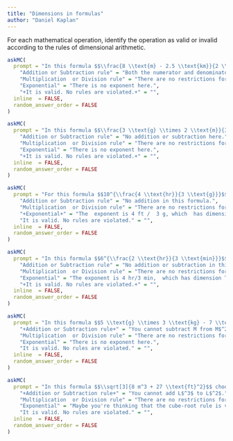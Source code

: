 ```yaml
---
title: "Dimensions in formulas"
author: "Daniel Kaplan"
---
```


For each mathematical operation, identify the operation as valid or invalid according to the rules of dimensional arithmetic.


```r
askMC(
  prompt = "In this formula $$\\frac{8 \\text{m} - 2.5 \\text{km}}{2 \\text{min} - 32 \\text{s}}$$ choose which rule (if any) is violated.",
    "Addition or Subtraction rule" = "Both the numerator and denominator are valid subtractions, with dimension L and T respectively.",
    "Multiplication  or Division rule" = "There are no restrictions for multiplication and division, so a formula can hardly violate them!",
    "Exponential" = "There is no exponent here.",
    "+It is valid. No rules are violated.+" = "",
  inline  = FALSE,
  random_answer_order = FALSE
)
```


```r
askMC(
  prompt = "In this formula $$\\frac{3 \\text{g} \\times 2 \\text{m}}{3 \\text{km}^2}$$ choose which rule (if any) is violated.",
    "Addition or Subtraction rule" = "No addition or subtraction here.",
    "Multiplication  or Division rule" = "There are no restrictions for multiplication and division, so a formula can hardly violate them!",
    "Exponential" = "There is no exponent here.",
    "+It is valid. No rules are violated.+" = "",
  inline  = FALSE,
  random_answer_order = FALSE
)
```

```r
askMC(
  prompt = "For this formula $$10^{\\frac{4 \\text{hr}}{3 \\text{g}}}$$ choose which rule (if any) is violated.",
    "Addition or Subtraction rule" = "No addition in this formula.",
    "Multiplication  or Division rule" = "There are no restrictions for multiplication and division, so a formula can hardly violate them!",
    "+Exponential+" = "The  exponent is 4 ft /  3 g, which  has dimension L / M.  Exponents must *always* have dimension [1].",
    "It is valid. No rules are violated." = "",
  inline  = FALSE,
  random_answer_order = FALSE
)
```

```r
askMC(
  prompt = "In this formula $$6^{\\frac{2 \\text{hr}}{3 \\text{min}}}$$choose which rule (if any) is violated.",
    "Addition or Subtraction rule" = "No addition or subtraction in this formula.",
    "Multiplication  or Division rule" = "There are no restrictions for multiplication and division, so a formula can hardly violate them!",
    "Exponential" = "The exponent is 4 hr/3 min,  which has dimension T/T = [1]. So the rule is satisfied.",
    "+It is valid. No rules are violated.+" = "",
  inline  = FALSE,
  random_answer_order = FALSE
)
```

```r
askMC(
  prompt = "In this formula $$5 \\text{g} \\times 3 \\text{kg} - 7 \\text{lbs}$$ choose which rule (if any) is violated.",
    "+Addition or Subtraction rule+" = "You cannot subtract M from M$^2$. (Strictly speaking, lbs has dimension of force, $M L^2 / T^2$, but you cannot subtract force from M$^2$ either.",
    "Multiplication  or Division rule" = "There are no restrictions for multiplication and division, so a formula can hardly violate them!",
    "Exponential" = "There is no exponent here.",
    "It is valid. No rules are violated." = "",
  inline  = FALSE,
  random_answer_order = FALSE
)
```

```r
askMC(
  prompt = "In this formula $$\\sqrt[3]{8 m^3 + 27 \\text{ft}^2}$$ choose which rule (if any) is violated.",
    "+Addition or Subtraction rule+" = "You cannot add L$^3$ to L$^2$.",
    "Multiplication  or Division rule" = "There are no restrictions for multiplication and division, so a formula can hardly violate them!",
    "Exponential" = "Maybe you're thinking that the cube-root rule is violated, but since the  quantity in the cube root is invalid, the root does not do anything additionally wrong.",
    "It is valid. No rules are violated." = "",
  inline  = FALSE,
  random_answer_order = FALSE
)
```
